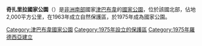 {{Infobox Protected area 
| name = 奇扎里拉國家公園
| iucn_category = II
| photo = 
| photo_caption = 
| location = {{flag|Zimbabwe}}
| nearest_city = 
| coords = {{Coord|17|45|S|28|10|E|region:ZW|display=inline,title}}
| lat_d = 
| lat_m = 
| lat_s = 
| lat_NS = 
| long_d = 
| long_m = 
| long_s = 
| long_EW = 
| area = 2,000平方公里
| established = 1975年
| visitation_num = 
| visitation_year = 
| governing_body = 
}}
'''奇扎里拉國家公園'''（{{lang-en|Chizarira National Park}}）是[[非洲南部|非洲南部]]國家[[津巴布韋|津巴布韋]]的[[國家公園|國家公園]]，位於該國北部，佔地2,000平方公里，在1963年成立自然保護區，於1975年成為國家公園。

{{辛巴威國家公園}}
{{DEFAULTSORT:Chizarira}}
[[Category:津巴布韋國家公園|Category:津巴布韋國家公園]]
[[Category:1975年設立的保護區|Category:1975年設立的保護區]]
[[Category:1975年羅德西亞建立|Category:1975年羅德西亞建立]]

{{Zimbabwe-geo-stub}}